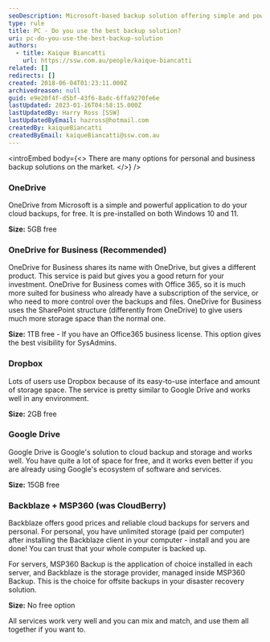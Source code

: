 ```yaml
---
seoDescription: Microsoft-based backup solution offering simple and powerful cloud backups for free with pre-installed OneDrive on Windows 10 and 11.
type: rule
title: PC - Do you use the best backup solution?
uri: pc-do-you-use-the-best-backup-solution
authors:
  - title: Kaique Biancatti
    url: https://ssw.com.au/people/kaique-biancatti
related: []
redirects: []
created: 2018-06-04T01:23:11.000Z
archivedreason: null
guid: e9e20f4f-d5bf-43f6-8adc-6ffa9270fe6e
lastUpdated: 2023-01-16T04:58:15.000Z
lastUpdatedBy: Harry Ross [SSW]
lastUpdatedByEmail: hazross@hotmail.com
createdBy: kaiqueBiancatti
createdByEmail: kaiqueBiancatti@ssw.com.au
---
```


<introEmbed
  body={<>
There are many options for personal and business backup solutions on the market.
  </>}
/>
### OneDrive

OneDrive from Microsoft is a simple and powerful application to do your cloud backups, for free. It is pre-installed on both Windows 10 and 11.

**Size:** 5GB free

### OneDrive for Business (Recommended)

OneDrive for Business shares its name with OneDrive, but gives a different product. This service is paid but gives you a good return for your investment. OneDrive for Business comes with Office 365, so it is much more suited for business who already have a subscription of the service, or who need to more control over the backups and files. OneDrive for Business uses the SharePoint structure (differently from OneDrive) to give users much more storage space than the normal one.

**Size:** 1TB free - If you have an Office365 business license. This option gives the best visibility for SysAdmins.

### Dropbox

Lots of users use Dropbox because of its easy-to-use interface and amount of storage space. The service is pretty similar to Google Drive and works well in any environment.

**Size:** 2GB free

### Google Drive

Google Drive is Google's solution to cloud backup and storage and works well. You have quite a lot of space for free, and it works even better if you are already using Google's ecosystem of software and services.

**Size:** 15GB free

### Backblaze + MSP360 (was CloudBerry)

Backblaze offers good prices and reliable cloud backups for servers and personal. For personal, you have unlimited storage (paid per computer) after installing the Backblaze client in your computer - install and you are done! You can trust that your whole computer is backed up.

For servers, MSP360 Backup is the application of choice installed in each server, and Backblaze is the storage provider, managed inside MSP360 Backup. This is the choice for offsite backups in your disaster recovery solution.

**Size:** No free option

All services work very well and you can mix and match, and use them all together if you want to.
